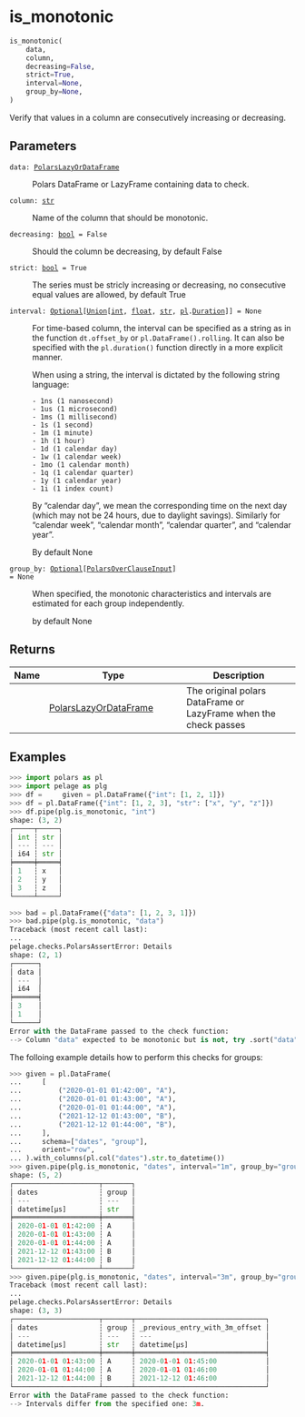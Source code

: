 # is_monotonic { #pelage.is_monotonic }

```python
is_monotonic(
    data,
    column,
    decreasing=False,
    strict=True,
    interval=None,
    group_by=None,
)
```

Verify that values in a column are consecutively increasing or decreasing.

## Parameters {.doc-section .doc-section-parameters}

<code><span class="parameter-name">data</span><span class="parameter-annotation-sep">:</span> <span class="parameter-annotation">[PolarsLazyOrDataFrame](`pelage.checks.utils.types.PolarsLazyOrDataFrame`)</span></code>

:   Polars DataFrame or LazyFrame containing data to check.

<code><span class="parameter-name">column</span><span class="parameter-annotation-sep">:</span> <span class="parameter-annotation">[str](`str`)</span></code>

:   Name of the column that should be monotonic.

<code><span class="parameter-name">decreasing</span><span class="parameter-annotation-sep">:</span> <span class="parameter-annotation">[bool](`bool`)</span> <span class="parameter-default-sep">=</span> <span class="parameter-default">False</span></code>

:   Should the column be decreasing, by default False

<code><span class="parameter-name">strict</span><span class="parameter-annotation-sep">:</span> <span class="parameter-annotation">[bool](`bool`)</span> <span class="parameter-default-sep">=</span> <span class="parameter-default">True</span></code>

:   The series must be stricly increasing or decreasing, no consecutive equal values
    are allowed, by default True

<code><span class="parameter-name">interval</span><span class="parameter-annotation-sep">:</span> <span class="parameter-annotation">[Optional](`typing.Optional`)\[[Union](`typing.Union`)\[[int](`int`), [float](`float`), [str](`str`), [pl](`polars`).[Duration](`polars.Duration`)\]\]</span> <span class="parameter-default-sep">=</span> <span class="parameter-default">None</span></code>

:   For time-based column, the interval can be specified as a string as in the
    function `dt.offset_by` or `pl.DataFrame().rolling`. It can also be specified
    with the `pl.duration()` function directly in a more explicit manner.

    When using a string, the interval is dictated by the following string language:

        - 1ns (1 nanosecond)
        - 1us (1 microsecond)
        - 1ms (1 millisecond)
        - 1s (1 second)
        - 1m (1 minute)
        - 1h (1 hour)
        - 1d (1 calendar day)
        - 1w (1 calendar week)
        - 1mo (1 calendar month)
        - 1q (1 calendar quarter)
        - 1y (1 calendar year)
        - 1i (1 index count)

    By "calendar day", we mean the corresponding time on the next day (which may
    not be 24 hours, due to daylight savings). Similarly for "calendar week",
    "calendar month", "calendar quarter", and "calendar year".

    By default None

<code><span class="parameter-name">group_by</span><span class="parameter-annotation-sep">:</span> <span class="parameter-annotation">[Optional](`typing.Optional`)\[[PolarsOverClauseInput](`pelage.checks.utils.types.PolarsOverClauseInput`)\]</span> <span class="parameter-default-sep">=</span> <span class="parameter-default">None</span></code>

:   When specified, the monotonic characteristics and intervals are estimated for
    each group independently.

    by default None

## Returns {.doc-section .doc-section-returns}

| Name   | Type                                                                       | Description                                                      |
|--------|----------------------------------------------------------------------------|------------------------------------------------------------------|
|        | [PolarsLazyOrDataFrame](`pelage.checks.utils.types.PolarsLazyOrDataFrame`) | The original polars DataFrame or LazyFrame when the check passes |

## Examples {.doc-section .doc-section-examples}

```python
>>> import polars as pl
>>> import pelage as plg
>>> df =     given = pl.DataFrame({"int": [1, 2, 1]})
>>> df = pl.DataFrame({"int": [1, 2, 3], "str": ["x", "y", "z"]})
>>> df.pipe(plg.is_monotonic, "int")
shape: (3, 2)
┌─────┬─────┐
│ int ┆ str │
│ --- ┆ --- │
│ i64 ┆ str │
╞═════╪═════╡
│ 1   ┆ x   │
│ 2   ┆ y   │
│ 3   ┆ z   │
└─────┴─────┘
```

```python
>>> bad = pl.DataFrame({"data": [1, 2, 3, 1]})
>>> bad.pipe(plg.is_monotonic, "data")
Traceback (most recent call last):
...
pelage.checks.PolarsAssertError: Details
shape: (2, 1)
┌──────┐
│ data │
│ ---  │
│ i64  │
╞══════╡
│ 3    │
│ 1    │
└──────┘
Error with the DataFrame passed to the check function:
--> Column "data" expected to be monotonic but is not, try .sort("data")
```

The folloing example details how to perform this checks for groups:

```python
>>> given = pl.DataFrame(
...     [
...         ("2020-01-01 01:42:00", "A"),
...         ("2020-01-01 01:43:00", "A"),
...         ("2020-01-01 01:44:00", "A"),
...         ("2021-12-12 01:43:00", "B"),
...         ("2021-12-12 01:44:00", "B"),
...     ],
...     schema=["dates", "group"],
...     orient="row",
... ).with_columns(pl.col("dates").str.to_datetime())
>>> given.pipe(plg.is_monotonic, "dates", interval="1m", group_by="group")
shape: (5, 2)
┌─────────────────────┬───────┐
│ dates               ┆ group │
│ ---                 ┆ ---   │
│ datetime[μs]        ┆ str   │
╞═════════════════════╪═══════╡
│ 2020-01-01 01:42:00 ┆ A     │
│ 2020-01-01 01:43:00 ┆ A     │
│ 2020-01-01 01:44:00 ┆ A     │
│ 2021-12-12 01:43:00 ┆ B     │
│ 2021-12-12 01:44:00 ┆ B     │
└─────────────────────┴───────┘
>>> given.pipe(plg.is_monotonic, "dates", interval="3m", group_by="group")
Traceback (most recent call last):
...
pelage.checks.PolarsAssertError: Details
shape: (3, 3)
┌─────────────────────┬───────┬────────────────────────────────┐
│ dates               ┆ group ┆ _previous_entry_with_3m_offset │
│ ---                 ┆ ---   ┆ ---                            │
│ datetime[μs]        ┆ str   ┆ datetime[μs]                   │
╞═════════════════════╪═══════╪════════════════════════════════╡
│ 2020-01-01 01:43:00 ┆ A     ┆ 2020-01-01 01:45:00            │
│ 2020-01-01 01:44:00 ┆ A     ┆ 2020-01-01 01:46:00            │
│ 2021-12-12 01:44:00 ┆ B     ┆ 2021-12-12 01:46:00            │
└─────────────────────┴───────┴────────────────────────────────┘
Error with the DataFrame passed to the check function:
--> Intervals differ from the specified one: 3m.
```
